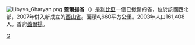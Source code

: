 {{noteTA
|1=zh-cn:盖尔扬; zh-tw:蓋爾揚; zh-hk:蓋爾揚;
}}
[[File:Libyen_Gharyan.png|right]]
'''蓋爾揚省'''（{{lang-ar|غريان|}}）是[[利比亞|利比亞]]一個已撤銷的省，位於該國西北部，2007年併入新成立的[[西山省|西山省]]。面積4,660平方公里。2003年人口161,408人。首府[[蓋爾揚|蓋爾揚]]。

[[Category:利比亞行政區劃|G]]